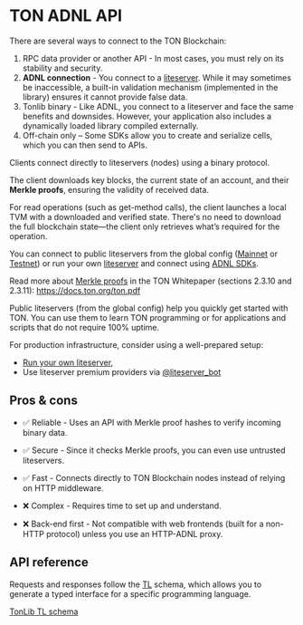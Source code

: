 
# TON ADNL API

There are several ways to connect to the TON Blockchain:
1. RPC data provider or another API - In most cases, you must rely on its stability and security.
2. **ADNL connection** - You connect to a [liteserver](/v3/guidelines/nodes/running-nodes/liteserver-node). While it may sometimes be inaccessible, a built-in validation mechanism (implemented in the library) ensures it cannot provide false data.
3. Tonlib binary - Like ADNL, you connect to a liteserver and face the same benefits and downsides. However, your application also includes a dynamically loaded library compiled externally.
4. Off-chain only – Some SDKs allow you to create and serialize cells, which you can then send to APIs.

Clients connect directly to liteservers (nodes) using a binary protocol.

The client downloads key blocks, the current state of an account, and their **Merkle proofs**, ensuring the validity of received data.

For read operations (such as get-method calls), the client launches a local TVM with a downloaded and verified state. There's no need to download the full blockchain state—the client only retrieves what’s required for the operation.

You can connect to public liteservers from the global config ([Mainnet](https://ton.org/global-config.json) or [Testnet](https://ton.org/testnet-global.config.json)) or run your own [liteserver](/v3/guidelines/nodes/running-nodes/liteserver-node) and connect using [ADNL SDKs](/v3/guidelines/dapps/apis-sdks/sdk#overview).

Read more about [Merkle proofs](/v3/documentation/data-formats/tlb/proofs) in the TON Whitepaper (sections 2.3.10 and 2.3.11): https://docs.ton.org/ton.pdf

Public liteservers (from the global config) help you quickly get started with TON. You can use them to learn TON programming or for applications and scripts that do not require 100% uptime. 

For production infrastructure, consider using a well-prepared setup:
- [Run your own liteserver](/v3/guidelines/nodes/running-nodes/liteserver-node), 
- Use liteserver premium providers via [@liteserver_bot](https://t.me/liteserver_bot)

## Pros & cons

- ✅ Reliable - Uses an API with Merkle proof hashes to verify incoming binary data.  
- ✅ Secure - Since it checks Merkle proofs, you can even use untrusted liteservers.  
- ✅ Fast - Connects directly to TON Blockchain nodes instead of relying on HTTP middleware. 

- ❌ Complex - Requires time to set up and understand. 
- ❌ Back-end first - Not compatible with web frontends (built for a non-HTTP protocol) unless you use an HTTP-ADNL proxy.

## API reference

Requests and responses follow the [TL](/v3/documentation/data-formats/tl) schema, which allows you to generate a typed interface for a specific programming language.

[TonLib TL schema](https://github.com/ton-blockchain/ton/blob/master/tl/generate/scheme/tonlib_api.tl)

<Feedback />
